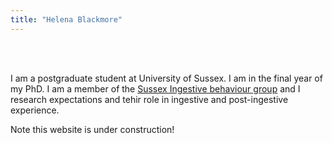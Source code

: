 ```yaml
---
title: "Helena Blackmore"
---
```




<br>
<br>

I am a postgraduate student at University of Sussex. I am in the final year of my PhD. I am a member of the 
[Sussex Ingestive behaviour group](http://www.sussex.ac.uk/psychology/sibg/) and I research expectations and tehir role in ingestive and post-ingestive experience.

<!-- run rmarkdown::render_site() to render site -->

<div class = "banner"> Note this website is under construction! </div>